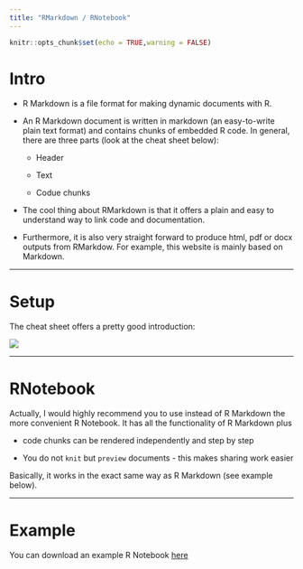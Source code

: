 ---
title: "RMarkdown / RNotebook"
---

```{r setup, include=FALSE}
knitr::opts_chunk$set(echo = TRUE,warning = FALSE)
```

# Intro

* R Markdown is a file format for making dynamic documents with R. 

* An R Markdown document is written in markdown (an easy-to-write plain text format) and contains chunks of embedded R code. In general, there are three parts (look at the cheat sheet below):

  + Header
  
  + Text
  
  + Codue chunks 

* The cool thing about RMarkdown is that it offers a plain and easy to understand way to link code and documentation.   

* Furthermore, it is also very straight forward to produce html, pdf or docx outputs from RMarkdow. For example, this website is mainly based on Markdown.

***

# Setup
The cheat sheet offers a pretty good introduction:
 
![](Files/rmarkdown-screenshot.png)

***

# RNotebook

Actually, I would highly recommend you to use instead of R Markdown the more convenient R Notebook. It has all the functionality of R Markdown plus

* code chunks can be rendered independently and step by step

* You do not `knit` but `preview` documents - this makes sharing work easier

Basically, it works in the exact same way as R Markdown (see example below).

***

# Example
You can download an example R Notebook [here](https://raw.githubusercontent.com/BeSeLuFri/RforISG/master/Files/Course%20Scripts/R_Markdown_Example.Rmd) 
